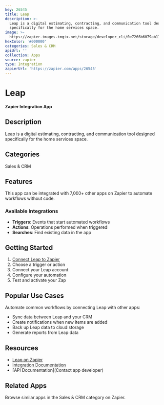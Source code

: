 ```yaml
---
key: 26545
title: Leap
description: >-
  Leap is a digital estimating, contracting, and communication tool designed
  specifically for the home services space.
image: >-
  https://zapier-images.imgix.net/storage/developer_cli/0e7266b6079ab114fb61f32d3266d746.png?auto=format%2Ccompress&ixlib=python-3.0.0&q=50
hexColor: '#000000'
categories: Sales & CRM
apiUrl: ''
collection: Apps
source: zapier
type: Integration
zapierUrl: 'https://zapier.com/apps/26545'
---
```

# Leap

**Zapier Integration App**

## Description

Leap is a digital estimating, contracting, and communication tool designed specifically for the home services space.

## Categories

Sales & CRM

## Features

This app can be integrated with 7,000+ other apps on Zapier to automate workflows without code.

### Available Integrations

- **Triggers**: Events that start automated workflows
- **Actions**: Operations performed when triggered
- **Searches**: Find existing data in the app

## Getting Started

1. [Connect Leap to Zapier](https://zapier.com/apps/26545)
2. Choose a trigger or action
3. Connect your Leap account
4. Configure your automation
5. Test and activate your Zap

## Popular Use Cases

Automate common workflows by connecting Leap with other apps:

- Sync data between Leap and your CRM
- Create notifications when new items are added
- Back up Leap data to cloud storage
- Generate reports from Leap data

## Resources

- [Leap on Zapier](https://zapier.com/apps/26545)
- [Integration Documentation](https://zapier.com/apps/26545/integrations)
- [API Documentation](Contact app developer)

## Related Apps

Browse similar apps in the Sales & CRM category on Zapier.
